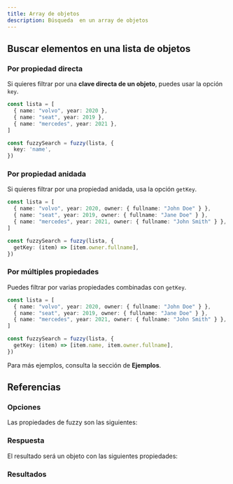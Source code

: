 ```yaml
---
title: Array de objetos
description: Búsqueda  en un array de objetos
---
```


## Buscar elementos en una lista de objetos

### Por propiedad directa
Si quieres filtrar por una **clave directa de un objeto**, puedes usar la opción `key`.

```ts title="index.ts"
const lista = [
  { name: "volvo", year: 2020 },
  { name: "seat", year: 2019 },
  { name: "mercedes", year: 2021 },
]

const fuzzySearch = fuzzy(lista, {
  key: 'name',
})
```

### Por propiedad anidada
Si quieres filtrar por una propiedad anidada, usa la opción `getKey`.

```ts title="index.ts"
const lista = [
  { name: "volvo", year: 2020, owner: { fullname: "John Doe" } },
  { name: "seat", year: 2019, owner: { fullname: "Jane Doe" } },
  { name: "mercedes", year: 2021, owner: { fullname: "John Smith" } },
]

const fuzzySearch = fuzzy(lista, {
  getKey: (item) => [item.owner.fullname],
})
```

### Por múltiples propiedades
Puedes filtrar por varias propiedades combinadas con `getKey`.

```ts title="index.ts"
const lista = [
  { name: "volvo", year: 2020, owner: { fullname: "John Doe" } },
  { name: "seat", year: 2019, owner: { fullname: "Jane Doe" } },
  { name: "mercedes", year: 2021, owner: { fullname: "John Smith" } },
]

const fuzzySearch = fuzzy(lista, {
  getKey: (item) => [item.name, item.owner.fullname],
})
```
Para más ejemplos, consulta la sección de **Ejemplos**.

## Referencias

### Opciones
Las propiedades de fuzzy son las siguientes: 
<AutoTypeTable path="./src/types/lib.ts" name="FuzzyOptions" />

### Respuesta
El resultado será un objeto con las siguientes propiedades:
<AutoTypeTable path="./src/types/lib.ts" name="FuzzyResponse" />

### Resultados
<AutoTypeTable path="./src/types/lib.ts" name="Result" />

